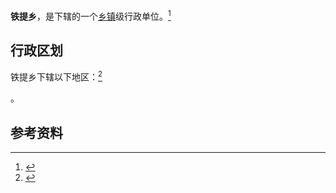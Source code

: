 {{中国乡级行政区|65/31/26/202/000}}

'''铁提乡'''，是{{PRC admin/fullname|65/31/26/202/000|3}}下辖的一个[[乡镇|乡镇]]级行政单位。<ref>{{PRC admin/ref sgc|{{PRC admin/parent|65/31/26/202/000}}}}</ref>

== 行政区划 ==

铁提乡下辖以下地区：<ref>{{PRC admin/ref sgc|65/31/26/202/000}}</ref>

{{PRC admin/children|65/31/26/202/000}}。

== 参考资料 ==

{{reflist}}

{{行政区划小作品}}
{{PRC admin/navcat|65/31/26/202/000}}